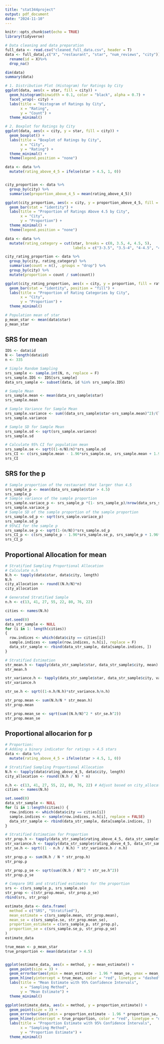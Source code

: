 ```yaml
---
title: "stat344project"
output: pdf_document
date: "2024-11-10"
---
```


```r
knitr::opts_chunk$set(echo = TRUE)
library(tidyverse)
```


```r
# Data cleaning and data preparation
full_data <- read.csv("cleaned_full_data.csv", header = T)
data <- full_data[,c("X", "restaurant", "star", "num_reviews", "city")] %>%
  rename(id = X)%>% 
  drop_na()

dim(data)
summary(data)
```

```r
# 1. Distribution Plot (Histogram) for Ratings by City
ggplot(data, aes(x = star, fill = city)) +
  geom_histogram(binwidth = 0.1, color = "black", alpha = 0.7) +
  facet_wrap(~ city) +
  labs(title = "Histogram of Ratings by City",
       x = "Rating",
       y = "Count") +
  theme_minimal()

# 2. Boxplot for Ratings by City
ggplot(data, aes(x = city, y = star, fill = city)) +
  geom_boxplot() +
  labs(title = "Boxplot of Ratings by City",
       x = "City",
       y = "Rating") +
  theme_minimal() +
  theme(legend.position = "none")

```

```r

data <- data %>%
  mutate(rating_above_4_5 = ifelse(star > 4.5, 1, 0))


city_proportion <- data %>%
  group_by(city) %>%
  summarise(proportion_above_4_5 = mean(rating_above_4_5))

ggplot(city_proportion, aes(x = city, y = proportion_above_4_5, fill = city)) +
  geom_bar(stat = "identity") +
  labs(title = "Proportion of Ratings Above 4.5 by City",
       x = "City",
       y = "Proportion") +
  theme_minimal() +
  theme(legend.position = "none")

```

```r
data <- data %>%
  mutate(rating_category = cut(star, breaks = c(0, 3.5, 4, 4.5, 5),
                               labels = c("3-3.5", "3.5-4", "4-4.5", "4.5-5")))

city_rating_proportion <- data %>%
  group_by(city, rating_category) %>%
  summarise(count = n(), .groups = "drop") %>%
  group_by(city) %>%
  mutate(proportion = count / sum(count))

ggplot(city_rating_proportion, aes(x = city, y = proportion, fill = rating_category)) +
  geom_bar(stat = "identity", position = "fill") +
  labs(title = "Proportion of Rating Categories by City",
       x = "City",
       y = "Proportion") +
  theme_minimal()


```



```r
# Population mean of star
p_mean_star <- mean(data$star)
p_mean_star
```

## SRS for mean
```r
IDS <- data$id
N <- length(data$id)
n <- 335

# Simple Random Sampling
srs_sample <- sample.int(N, n, replace = F)
srs_sample.IDS <- IDS[srs_sample]
data_srs_sample <- subset(data, id %in% srs_sample.IDS)

# Sample Mean
srs_sample.mean <- mean(data_srs_sample$star)
srs_sample.mean

# Sample Variance for Sample Mean
srs_sample.variance <- sum((data_srs_sample$star-srs_sample.mean)^2)/(length(data_srs_sample$star)-1)
srs_sample.variance

# Sample SD for Sample Mean
srs_sample.sd <- sqrt(srs_sample.variance)
srs_sample.sd

# Calculate 95% CI for population mean
srs_sample.se <- sqrt((1-n/N)/n)*srs_sample.sd
srs_CI <- c(srs_sample.mean - 1.96*srs_sample.se, srs_sample.mean + 1.96*srs_sample.se)
srs_CI
```

## SRS for the p

```r
# Sample proportion of the restaurant that larger than 4.5 
srs_sample_p <- mean(data_srs_sample$star > 4.5)
srs_sample_p
# Sample variance of the sample proportion
srs_sample.variace_p <- srs_sample_p *(1- srs_sample_p)/nrow(data_srs_sample)
srs_sample.variace_p
# Sample SD of the sample proportion of the sample proportion
srs_sample.sd_p <- sqrt(srs_sample.variace_p)
srs_sample.sd_p
# 95%CI for the sample p
srs_sample.se_p <- sqrt(1-(n/N))*srs_sample.sd_p
srs_CI_p <- c(srs_sample_p - 1.96*srs_sample.se_p, srs_sample_p + 1.96*srs_sample.se_p)
srs_CI_p

```

## Proportional Allocation for mean
```r
# Stratified Sampling Proportional Allocation
# Calculate n.h
N.h <- tapply(data$star, data$city, length)
N.h
city_allocation <- round((N.h/N)*n)
city_allocation

# Generated Stratified Sample
n.h <- c(13, 41, 27, 55, 22, 80, 76, 22)

cities <- names(N.h)

set.seed(0)
data_str_sample <- NULL
for (i in 1: length(cities))
{
  row.indices <- which(data$city == cities[i])
  sample.indices <- sample(row.indices, n.h[i], replace = F)
  data_str_sample <- rbind(data_str_sample, data[sample.indices, ])
}

# Stratified Estimation
str_mean.h <- tapply(data_str_sample$star, data_str_sample$city, mean)
str_mean.h

str_variance.h <- tapply(data_str_sample$star, data_str_sample$city, var)
str_variance.h

str_se.h <- sqrt((1-n.h/N.h)*str_variance.h/n.h)

str_prop.mean <- sum(N.h/N * str_mean.h)
str_prop.mean

str_prop.mean_se <- sqrt(sum((N.h/N)^2 * str_se.h^2))
str_prop.mean_se
```

## Proportional allocarion for p
```r
# Proportion:
# Adding a binary indicator for ratings > 4.5 stars
data <- data %>%
  mutate(rating_above_4_5 = ifelse(star > 4.5, 1, 0))

# Stratified Sampling Proportional Allocation
N.h <- tapply(data$rating_above_4_5, data$city, length)
city_allocation <- round((N.h / N) * n)

n.h <- c(13, 41, 27, 55, 22, 80, 76, 22) # Adjust based on city_allocation
cities <- names(N.h)

set.seed(0)
data_str_sample <- NULL
for (i in 1:length(cities)) {
  row.indices <- which(data$city == cities[i])
  sample.indices <- sample(row.indices, n.h[i], replace = FALSE)
  data_str_sample <- rbind(data_str_sample, data[sample.indices, ])
}

# Stratified Estimation for Proportion
str_prop.h <- tapply(data_str_sample$rating_above_4_5, data_str_sample$city, mean)
str_variance.h <- tapply(data_str_sample$rating_above_4_5, data_str_sample$city, var)
str_se.h <- sqrt((1 - n.h / N.h) * str_variance.h / n.h)

str_prop.p <- sum(N.h / N * str_prop.h)
str_prop.p

str_prop.p_se <- sqrt(sum((N.h / N)^2 * str_se.h^2))
str_prop.p_se

# Compare SRS and stratified estimates for the proportion
srs <- c(srs_sample_p, srs_sample.se)
str_prop <- c(str_prop.mean, str_prop.p_se)
rbind(srs, str_prop)
```


```r
estimate_data <- data.frame(
  method = c("SRS", "Stratified"),
  mean_estimate = c(srs_sample.mean, str_prop.mean),
  mean_se = c(srs_sample.se, str_prop.mean_se),
  proportion_estimate = c(srs_sample_p, str_prop.p),
  proportion_se = c(srs_sample.se_p, str_prop.p_se)
)
estimate_data

true_mean <- p_mean_star
true_proportion <- mean(data$star > 4.5) 


ggplot(estimate_data, aes(x = method, y = mean_estimate)) +
  geom_point(size = 3) +
  geom_errorbar(aes(ymin = mean_estimate - 1.96 * mean_se, ymax = mean_estimate + 1.96 * mean_se), width = 0.2) +
  geom_hline(yintercept = true_mean, color = "red", linetype = "dashed") +
  labs(title = "Mean Estimate with 95% Confidence Intervals",
       x = "Sampling Method",
       y = "Mean Estimate") +
  theme_minimal()

ggplot(estimate_data, aes(x = method, y = proportion_estimate)) +
  geom_point(size = 3) +
  geom_errorbar(aes(ymin = proportion_estimate - 1.96 * proportion_se, ymax = proportion_estimate + 1.96 * proportion_se), width = 0.2) +
  geom_hline(yintercept = true_proportion, color = "red", linetype = "dashed") +  
  labs(title = "Proportion Estimate with 95% Confidence Intervals",
       x = "Sampling Method",
       y = "Proportion Estimate") +
  theme_minimal()


```

